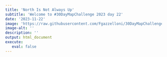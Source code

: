 ```yaml
---
title: 'North Is Not Always Up'
subtitle: 'Welcome to #30DayMapChallenge 2023 day 22'
date: '2023-11-22'
image: 'https://raw.githubusercontent.com/Fgazzelloni/30DayMapChallenge/master/2023/day22_north-is-not-always-up/day22_north-is-not-always-up.png'
image-alt: ''
description: ''
output: html_document
execute: 
   eval: false
---
```

